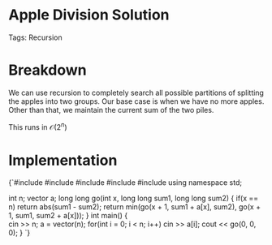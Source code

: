 


<Sidebar moduleId={moduleId} /> 

# Apple Division Solution

Tags: Recursion

# Breakdown

We can use recursion to completely search all possible partitions of splitting the apples into two groups.
Our base case
is when we have no more apples. Other than that, we maintain the current sum of the two piles. 

This runs in $\mathcal{O}(2^n)$

# Implementation

<div style={{ transform: 'translateX(150px)' }}>
  <SyntaxHighlighter language="cpp" style={okaidia}>
{`#include <cmath>
#include <cstdio>
#include <vector>
#include <iostream>
#include <algorithm>
using namespace std;

int n;
vector<long long> a; 
long long go(int x, long long sum1, long long sum2) {
    if(x == n) return abs(sum1 - sum2); 
    return min(go(x + 1, sum1 + a[x], sum2), go(x + 1, sum1, sum2 + a[x])); 
}
int main() {      
    cin >> n; 
    a = vector<long long>(n); 
    for(int i = 0; i < n; i++) cin >> a[i]; 
    cout << go(0, 0, 0); 
}
`}
  </SyntaxHighlighter>
</div>
